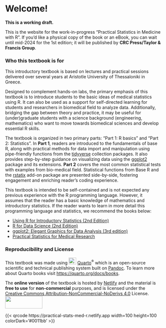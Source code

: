 # Welcome! {.unnumbered}

**This is a working draft.**

This is the website for the work-in-progress "Practical Statistics in Medicine with R". If you'd like a physical copy of the book or an eBook, you can wait until mid-2024 for the 1st edition; it will be published by **CRC Press/Taylor & Francis Group**.

### Who this textbook is for

This introductory textbook is based on lectures and practical sessions delivered over several years at Aristotle University of Thessaloniki in Greece.

Designed to complement hands-on labs, the primary emphasis of this textbook is to introduce students to the basic ideas of medical statistics using R. It can also be used as a support for self-directed learning for students and researchers in biomedical field to analyze data. Additionally, bridging the gap between theory and practice, it may be useful for (under)graduate students with a science background (engineering, mathematics) who want to move towards biomedical sciences and develop essential R skills.

The textbook is organized in two primary parts: "Part 1: R basics" and "Part 2: Statistics". In **Part 1**, readers are introduced to the fundamentals of base R, along with practical methods for data import and manipulation using pipe-friendly functions from the [tidyverse](https://www.tidyverse.org/) collection packages. It also provides step-by-step guidance on visualizing data using the [ggplot2](https://ggplot2.tidyverse.org/) package and its extensions. **Part 2** covers the most common statistical tests with examples from bio-medical field. Statistical functions from Base R and the [rstatix](https://rpkgs.datanovia.com/rstatix/) add-on package are presented side-by-side, fostering engagement and enriching reader's coding experience.

::: callout-tip
This textbook is intended to be self-contained and is not expected any previous experience with the R programming language. However, it assumes that the reader has a basic knowledge of mathematics and introductory statistics. If the reader wants to learn in more detail this programming language and statistics, we recommend the books below:

-   [Using R for Introductory Statistics (2nd Edition)](https://www.routledge.com/Using-R-for-Introductory-Statistics/Verzani/p/book/9781466590731)
-   [R for Data Science (2nd Edition)](https://r4ds.hadley.nz/)
-   [ggplot2: Elegant Graphics for Data Analysis (3rd edition)](https://ggplot2-book.org/)
-   [Practical Statistics for Medical Research](https://www.routledge.com/Practical-Statistics-for-Medical-Research/Altman/p/book/9780412276309)
:::

### Reproducibility and License

This textbook was made using ![](images/quarto.png){width="24" height="22"} [Quarto](https://quarto.org/)^®^ which is an open-source scientific and technical publishing system built on [Pandoc](https://pandoc.org/). To learn more about Quarto books visit <https://quarto.org/docs/books>.

The **online version** of the textbook is hosted by [Netlify](https://www.netlify.com) and the material is **free to use** for **non-commercial** purposes, and is licensed under the [Creative Commons Attribution-NonCommercial-NoDerivs 4.0](https://creativecommons.org/licenses/by-nc-nd/4.0/) License. ![](images/license.png){width="120" height="40"}

{{< qrcode https://practical-stats-med-r.netlify.app width=100 height=100 colorDark='#0011bb' >}}


